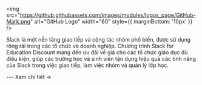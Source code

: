 
<img
    src="https://github.githubassets.com/images/modules/logos_page/GitHub-Mark.png"
    alt="GitHub Logo"
    width="60"
    style={{ marginBottom: '10px' }}
  />

<CardLayout title="Slack For Education Discount">
  <p>
  Slack là một nền tảng giao tiếp và cộng tác nhóm phổ biến, được sử dụng rộng rãi trong các tổ chức và doanh nghiệp. Chương trình Slack for Education Discount mang đến ưu đãi về giá cho các tổ chức giáo dục đủ điều kiện, giúp các trường học và sinh viên tận dụng hiệu quả các tính năng của Slack trong việc giao tiếp, làm việc nhóm và quản lý lớp học.
  </p>
  ---
  <Link to="/docs/List/slack">Xem chi tiết →</Link>
</CardLayout>
